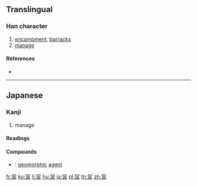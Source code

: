 {{character info/new}}
{{also|營}}
==Translingual==
{{Han simplified forms|營|営|营}}

===Han character===
{{Han char|rn=30|rad=口|as=09|sn=12|four=|canj=FBRHR,FBRR|ids=⿳⺍冖吕, ⿳⺍冖呂}}

# [[encampment]], [[barracks]]
# [[manage]]

====References====
* {{Han ref|kx=0201.121|dkj=04025|dj=0424.040|hdz=10661.081|uh=55B6|ud=21942}}

----

==Japanese==
{{ja-kanji forms|営|營}}

===Kanji===
{{ja-kanji|grade=5|rs=口09|style=s|kyu=營}}

# manage

====Readings====
{{ja-readings|goon=[[よう]] (yō)|kanon=[[えい]] (ei)|kun=[[いとなむ]] (itonamu), [[いとなみ]] (itonami)}}

====Compounds====
* {{ja-r|営力|えいりょく}}: [[geomorphic]] [[agent]]

[[fr:営]]
[[ko:営]]
[[li:営]]
[[hu:営]]
[[ja:営]]
[[pl:営]]
[[th:営]]
[[zh:営]]